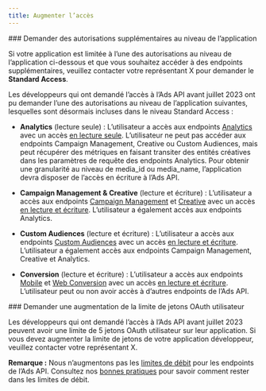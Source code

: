 ```yaml
---
title: Augmenter l’accès
---
```


<div id="requesting-additional-app-level-permissions">
  ### Demander des autorisations supplémentaires au niveau de l’application
</div>

Si votre application est limitée à l’une des autorisations au niveau de l’application ci-dessous et que vous souhaitez accéder à des endpoints supplémentaires, veuillez contacter votre représentant X pour demander le **Standard Access**.

Les développeurs qui ont demandé l’accès à l’Ads API avant juillet 2023 ont pu demander l’une des autorisations au niveau de l’application suivantes, lesquelles sont désormais incluses dans le niveau Standard Access :

- **Analytics** (lecture seule) : L’utilisateur a accès aux endpoints [Analytics](https://developer.x.com/en/docs/twitter-ads-api/analytics/overview) avec un accès [en lecture seule](https://developer.x.com/en/docs/apps/app-permissions). L’utilisateur ne peut pas accéder aux endpoints Campaign Management, Creative ou Custom Audiences, mais peut récupérer des métriques en faisant transiter des entités créatives dans les paramètres de requête des endpoints Analytics. Pour obtenir une granularité au niveau de media_id ou media_name, l’application devra disposer de l’accès en écriture à l’Ads API.

- **Campaign Management & Creative** (lecture et écriture) : L’utilisateur a accès aux endpoints [Campaign Management](https://developer.x.com/en/docs/twitter-ads-api/campaign-management/overview) et [Creative](https://developer.x.com/en/docs/twitter-ads-api/creatives/overview) avec un accès [en lecture et écriture](https://developer.x.com/en/docs/apps/app-permissions). L’utilisateur a également accès aux endpoints Analytics.

- **Custom Audiences** (lecture et écriture) : L’utilisateur a accès aux endpoints [Custom Audiences](https://developer.x.com/en/docs/twitter-ads-api/audiences/overview) avec un accès [en lecture et écriture](https://developer.x.com/en/docs/apps/app-permissions). L’utilisateur a également accès aux endpoints Campaign Management, Creative et Analytics.

- **Conversion** (lecture et écriture) : L’utilisateur a accès aux endpoints [Mobile](https://developer.x.com/en/docs/twitter-ads-api/measurement/mobile-conversions/overview) et [Web Conversion](https://developer.x.com/en/docs/twitter-ads-api/measurement/web-conversions/overview) avec un accès [en lecture et écriture](https://developer.x.com/en/docs/apps/app-permissions). L’utilisateur peut ou non avoir accès à d’autres endpoints de l’Ads API. 

<div id="requesting-an-increase-to-user-oauth-token-limits">
  ### Demander une augmentation de la limite de jetons OAuth utilisateur
</div>

Les développeurs qui ont demandé l’accès à l’Ads API avant juillet 2023 peuvent avoir une limite de 5 jetons OAuth utilisateur sur leur application. Si vous devez augmenter la limite de jetons de votre application développeur, veuillez contacter votre représentant X.

<Note>**Remarque :** Nous n’augmentons pas les [limites de débit](https://developer.x.com/en/docs/twitter-ads-api/rate-limiting) pour les endpoints de l’Ads API. Consultez nos [bonnes pratiques](https://developer.x.com/en/docs/twitter-ads-api/rate-limiting) pour savoir comment rester dans les limites de débit.</Note>